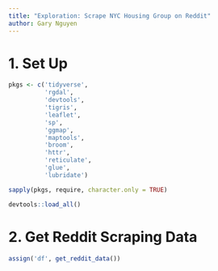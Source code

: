 ```yaml
---
title: "Exploration: Scrape NYC Housing Group on Reddit"
author: Gary Nguyen
---
```


# 1. Set Up

```r
pkgs <- c('tidyverse',
          'rgdal',
          'devtools',
          'tigris',
          'leaflet',
          'sp',
          'ggmap',
          'maptools',
          'broom',
          'httr',
          'reticulate',
          'glue',
          'lubridate')

sapply(pkgs, require, character.only = TRUE)
```

```r
devtools::load_all()
```

# 2. Get Reddit Scraping Data

```r
assign('df', get_reddit_data())
```




